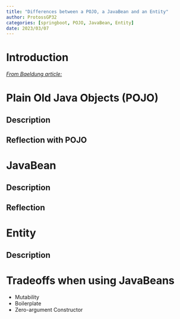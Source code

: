 ```yaml
---
title: "Differences between a POJO, a JavaBean and an Entity"
author: ProtossGP32
categories: [springboot, POJO, JavaBean, Entity]
date: 2023/03/07
---
```

# Introduction
_[From Baeldung article:](https://www.baeldung.com/java-pojo-class)_

# Plain Old Java Objects (POJO)
## Description

## Reflection with POJO

# JavaBean
## Description

## Reflection

# Entity
## Description

# Tradeoffs when using JavaBeans

- Mutability
- Boilerplate
- Zero-argument Constructor